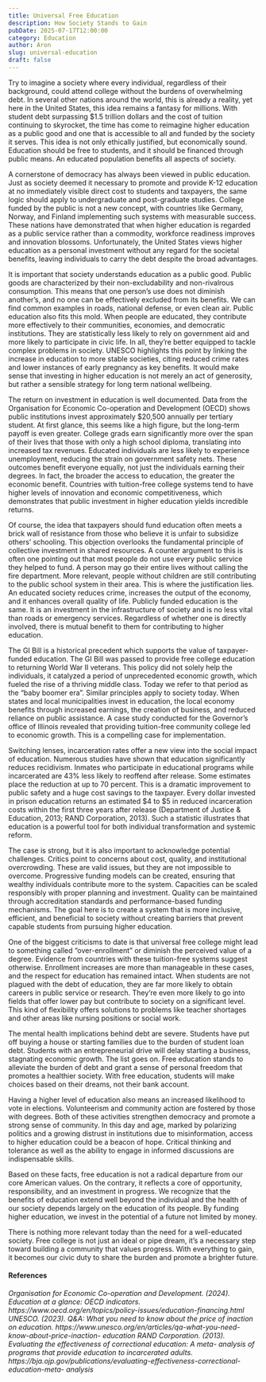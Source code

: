 ```yaml
---
title: Universal Free Education
description: How Society Stands to Gain
pubDate: 2025-07-17T12:00:00
category: Education
author: Aron
slug: universal-education
draft: false
---
```


Try to imagine a society where every individual, regardless of their background, could
attend college without the burdens of overwhelming debt. In several other nations around the
world, this is already a reality, yet here in the United States, this idea remains a fantasy for
millions. With student debt surpassing $1.5 trillion dollars and the cost of tuition continuing to
skyrocket, the time has come to reimagine higher education as a public good and one that is
accessible to all and funded by the society it serves. This idea is not only ethically justified, but
economically sound. Education should be free to students, and it should be financed through
public means. An educated population benefits all aspects of society.

A cornerstone of democracy has always been viewed in public education. Just as society
deemed it necessary to promote and provide K-12 education at no immediately visible direct cost
to students and taxpayers, the same logic should apply to undergraduate and post-graduate
studies. College funded by the public is not a new concept, with countries like Germany,
Norway, and Finland implementing such systems with measurable success. These nations have
demonstrated that when higher education is regarded as a public service rather than a
commodity, workforce readiness improves and innovation blossoms. Unfortunately, the United
States views higher education as a personal investment without any regard for the societal
benefits, leaving individuals to carry the debt despite the broad advantages.

It is important that society understands education as a public good. Public goods are
characterized by their non-excludability and non-rivalrous consumption. This means that one
person’s use does not diminish another’s, and no one can be effectively excluded from its
benefits. We can find common examples in roads, national defense, or even clean air. Public
education also fits this mold. When people are educated, they contribute more effectively to their
communities, economies, and democratic institutions. They are statistically less likely to rely on
government aid and more likely to participate in civic life. In all, they’re better equipped to
tackle complex problems in society. UNESCO highlights this point by linking the increase in
education to more stable societies, citing reduced crime rates and lower instances of early
pregnancy as key benefits. It would make sense that investing in higher education is not merely
an act of generosity, but rather a sensible strategy for long term national wellbeing.

The return on investment in education is well documented. Data from the Organisation
for Economic Co-operation and Development (OECD) shows public institutions invest
approximately $20,500 annually per tertiary student. At first glance, this seems like a high figure,
but the long-term payoff is even greater. College grads earn significantly more over the span of
their lives that those with only a high school diploma, translating into increased tax revenues.
Educated individuals are less likely to experience unemployment, reducing the strain on
government safety nets. These outcomes benefit everyone equally, not just the individuals
earning their degrees. In fact, the broader the access to education, the greater the economic
benefit. Countries with tuition-free college systems tend to have higher levels of innovation and
economic competitiveness, which demonstrates that public investment in higher education yields
incredible returns.

Of course, the idea that taxpayers should fund education often meets a brick wall of
resistance from those who believe it is unfair to subsidize others’ schooling. This objection
overlooks the fundamental principle of collective investment in shared resources. A counter
argument to this is often one pointing out that most people do not use every public service they
helped to fund. A person may go their entire lives without calling the fire department. More
relevant, people without children are still contributing to the public school system in their area.
This is where the justification lies. An educated society reduces crime, increases the output of the
economy, and it enhances overall quality of life. Publicly funded education is the same. It is an
investment in the infrastructure of society and is no less vital than roads or emergency services.
Regardless of whether one is directly involved, there is mutual benefit to them for contributing to
higher education.

The GI Bill is a historical precedent which supports the value of taxpayer-funded
education. The GI Bill was passed to provide free college education to returning World War II
veterans. This policy did not solely help the individuals, it catalyzed a period of unprecedented
economic growth, which fueled the rise of a thriving middle class. Today we refer to that period
as the “baby boomer era”. Similar principles apply to society today. When states and local
municipalities invest in education, the local economy benefits through increased earnings, the
creation of business, and reduced reliance on public assistance. A case study conducted for the
Governor’s office of Illinois revealed that providing tuition-free community college led to
economic growth. This is a compelling case for implementation.

Switching lenses, incarceration rates offer a new view into the social impact of education.
Numerous studies have shown that education significantly reduces recidivism. Inmates who
participate in educational programs while incarcerated are 43% less likely to reoffend after
release. Some estimates place the reduction at up to 70 percent. This is a dramatic improvement
to public safety and a huge cost savings to the taxpayer. Every dollar invested in prison
education returns an estimated $4 to $5 in reduced incarceration costs within the first three years
after release (Department of Justice & Education, 2013; RAND Corporation, 2013). Such a
statistic illustrates that education is a powerful tool for both individual transformation and
systemic reform.

The case is strong, but it is also important to acknowledge potential challenges. Critics
point to concerns about cost, quality, and institutional overcrowding. These are valid issues, but
they are not impossible to overcome. Progressive funding models can be created, ensuring that
wealthy individuals contribute more to the system. Capacities can be scaled responsibly with
proper planning and investment. Quality can be maintained through accreditation standards and
performance-based funding mechanisms. The goal here is to create a system that is more
inclusive, efficient, and beneficial to society without creating barriers that prevent capable
students from pursuing higher education.

One of the biggest criticisms to date is that universal free college might lead to something
called “over-enrollment” or diminish the perceived value of a degree. Evidence from countries
with these tuition-free systems suggest otherwise. Enrollment increases are more than
manageable in these cases, and the respect for education has remained intact. When students are
not plagued with the debt of education, they are far more likely to obtain careers in public service
or research. They’re even more likely to go into fields that offer lower pay but contribute to
society on a significant level. This kind of flexibility offers solutions to problems like teacher
shortages and other areas like nursing positions or social work.

The mental health implications behind debt are severe. Students have put off buying a
house or starting families due to the burden of student loan debt. Students with an entrepreneurial
drive will delay starting a business, stagnating economic growth. The list goes on. Free education
stands to alleviate the burden of debt and grant a sense of personal freedom that promotes a
healthier society. With free education, students will make choices based on their dreams, not
their bank account.

Having a higher level of education also means an increased likelihood to vote in
elections. Volunteerism and community action are fostered by those with degrees. Both of these
activities strengthen democracy and promote a strong sense of community. In this day and age,
marked by polarizing politics and a growing distrust in institutions due to misinformation, access
to higher education could be a beacon of hope. Critical thinking and tolerance as well as the
ability to engage in informed discussions are indispensable skills.

Based on these facts, free education is not a radical departure from our core American
values. On the contrary, it reflects a core of opportunity, responsibility, and an investment in
progress. We recognize that the benefits of education extend well beyond the individual and the
health of our society depends largely on the education of its people. By funding higher
education, we invest in the potential of a future not limited by money.

There is nothing more relevant today than the need for a well-educated society. Free
college is not just an ideal or pipe dream, it’s a necessary step toward building a community that
values progress. With everything to gain, it becomes our civic duty to share the burden and
promote a brighter future.

#### References

<cite>
  Organisation for Economic Co-operation and Development. (2024). Education at a
  glance: OECD indicators.
  https://www.oecd.org/en/topics/policy-issues/education-financing.html
</cite>
<cite>
  UNESCO. (2023). Q&A: What you need to know about the price of inaction on
  education.
  https://www.unesco.org/en/articles/qa-what-you-need-know-about-price-inaction-
  education
</cite>
<cite>
  RAND Corporation. (2013). Evaluating the effectiveness of correctional
  education: A meta- analysis of programs that provide education to incarcerated
  adults.
  https://bja.ojp.gov/publications/evaluating-effectiveness-correctional-education-meta-
  analysis
</cite>
